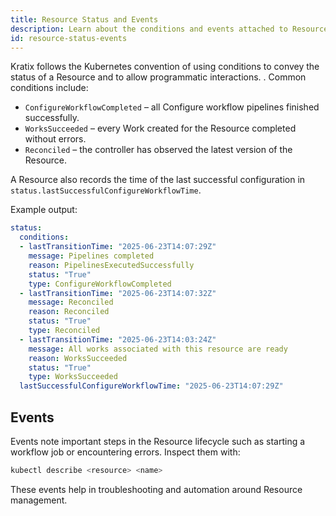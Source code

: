 ```yaml
---
title: Resource Status and Events
description: Learn about the conditions and events attached to Resource requests.
id: resource-status-events
---
```


Kratix follows the Kubernetes convention of using conditions to convey the status of a Resource and to allow programmatic interactions. . Common conditions include:

- `ConfigureWorkflowCompleted` – all Configure workflow pipelines finished successfully.
- `WorksSucceeded` – every Work created for the Resource completed without errors.
- `Reconciled` – the controller has observed the latest version of the Resource.

A Resource also records the time of the last successful configuration in `status.lastSuccessfulConfigureWorkflowTime`.

Example output:

```yaml
status:
  conditions:
  - lastTransitionTime: "2025-06-23T14:07:29Z"
    message: Pipelines completed
    reason: PipelinesExecutedSuccessfully
    status: "True"
    type: ConfigureWorkflowCompleted
  - lastTransitionTime: "2025-06-23T14:07:32Z"
    message: Reconciled
    reason: Reconciled
    status: "True"
    type: Reconciled
  - lastTransitionTime: "2025-06-23T14:03:24Z"
    message: All works associated with this resource are ready
    reason: WorksSucceeded
    status: "True"
    type: WorksSucceeded
  lastSuccessfulConfigureWorkflowTime: "2025-06-23T14:07:29Z"
```

## Events

Events note important steps in the Resource lifecycle such as starting a workflow job or encountering errors. Inspect them with:

```bash
kubectl describe <resource> <name>
```

These events help in troubleshooting and automation around Resource management.
